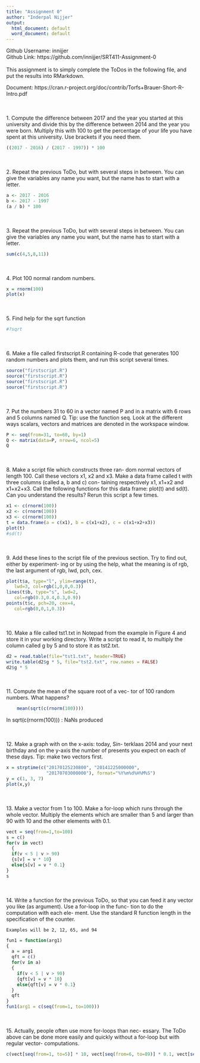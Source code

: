 ```yaml
---
title: "Assignment 0"
author: "Inderpal Nijjer"
output:
  html_document: default
  word_document: default
---
```


Github Username: innijjer<br>
Github Link: https://github.com/innijjer/SRT411-Assignment-0
<br><br>
This assignment is to simply complete the ToDos in the following file, and put the results into RMarkdown.

Document: https://cran.r-project.org/doc/contrib/Torfs+Brauer-Short-R-Intro.pdf

<br><br>
1. Compute the difference between 2017 and the
   year  you started at this university and divide
   this by the difference between 2014 and the year
   you  were  born.   Multiply  this  with  100  to  get
   the  percentage  of  your  life  you  have  spent  at
   this university.  Use brackets if you need them.
```R
((2017 - 2016) / (2017 - 1997)) * 100
```

<br><br>
2. Repeat  the  previous  ToDo,  but  with  several
   steps  in  between.   You  can  give  the  variables
   any name you want, but the name has to start
   with a letter.
```R
a <- 2017 - 2016
b <- 2017 - 1997
(a / b) * 100
```

<br><br>
3. Repeat  the  previous  ToDo,  but  with  several
   steps  in  between.   You  can  give  the  variables
   any name you want, but the name has to start
   with a letter.
```R
sum(c(4,5,8,11))
```

<br><br>
4. Plot 100 normal random numbers.
```R
x = rnorm(100)
plot(x)
```

<br><br>
5. Find help for the sqrt function
```R
#?sqrt
```

<br><br>
6. Make a file called firstscript.R containing R-code that
   generates  100  random  numbers  and plots them, and    run this script several times.
```R
source("firstscript.R")
source("firstscript.R")
source("firstscript.R")
source("firstscript.R")
```
<br><br>
7. Put  the  numbers  31  to  60  in  a  vector  named
   P and in a matrix with 6 rows and 5 columns named Q.
   Tip:  use the function seq.  Look at the different     ways scalars, vectors and matrices are denoted in   the workspace window.
```R
P <- seq(from=31, to=60, by=1)
Q <- matrix(data=P, nrow=6, ncol=5)
Q
```

<br><br>
8. Make a script file which constructs three ran-
   dom normal vectors of length 100. Call these
   vectors x1, x2 and x3. Make a data frame called
   t with three columns (called a, b and c) con-
   taining respectively x1, x1+x2 and x1+x2+x3.
   Call the following functions for this data frame:
   plot(t) and sd(t). Can you understand the
   results? Rerun this script a few times.
```R
x1 <- c(rnorm(100))
x2 <- c(rnorm(100))
x3 <- c(rnorm(100))
t = data.frame(a = c(x1), b = c(x1+x2), c = c(x1+x2+x3))
plot(t)
#sd(t)
```
<br><br>
9. Add these lines to the script file of the previous
   section. Try to find out, either by experiment-
   ing or by using the help, what the meaning is of
   rgb, the last argument of rgb, lwd, pch, cex.
```R
plot(t$a, type="l", ylim=range(t),
   lwd=3, col=rgb(1,0,0,0.3))
lines(t$b, type="s", lwd=2,
   col=rgb(0.3,0.4,0.3,0.9))
points(t$c, pch=20, cex=4,
   col=rgb(0,0,1,0.3))
```
<br><br>
10. Make a file called tst1.txt in Notepad from
    the example in Figure 4 and store it in your
    working directory. Write a script to read it, to
    multiply the column called g by 5 and to store
    it as tst2.txt.
```R
d2 = read.table(file="tst1.txt", header=TRUE)
write.table(d2$g * 5, file="tst2.txt", row.names = FALSE)
d2$g * 5
```

<br><br>
11. Compute the mean of the square root of a vec-
    tor of 100 random numbers. What happens?
```R
    mean(sqrt(c(rnorm(100))))
```

In sqrt(c(rnorm(100))) : NaNs produced


<br><br>
12. Make a graph with on the x-axis: today, Sin-
    terklaas 2014 and your next birthday and on
    the y-axis the number of presents you expect on
    each of these days. Tip: make two vectors first.
```R
x = strptime(c("20170125230800", "20141225000000", 
               "20170703000000"), format="%Y%m%d%H%M%S")
y = c(1, 3, 7)
plot(x,y)
```

<br><br>
13. Make a vector from 1 to 100. Make a for-loop
    which runs through the whole vector. Multiply
    the elements which are smaller than 5 and larger
    than 90 with 10 and the other elements with 0.1.
```r
vect = seq(from=1,to=100)
s = c()
for(v in vect)
  {
  if(v < 5 | v > 90)
  {s[v] = v * 10}
  else{s[v] = v * 0.1}
}
s
```

<br><br>
14. Write a function for the previous ToDo, so
    that you can feed it any vector you like
    (as argument). Use a for-loop in the func-
    tion to do the computation with each ele-
    ment. Use the standard R function length
    in the specification of the counter.
    
    Examples will be 2, 12, 65, and 94
```R
fun1 = function(arg1)
{
  a = arg1 
  qft = c()
  for(v in a)
  {
    if(v < 5 | v > 90)
    {qft[v] = v * 10}
    else{qft[v] = v * 0.1}
  }
  qft
}
fun1(arg1 = c(seq(from=1, to=100)))
```

<br><br>
15. Actually, people often use more for-loops than nec-
    essary. The ToDo above can be done more easily
    and quickly without a for-loop but with regular   vector-
    computations.
```R
c(vect[seq(from=1, to=5)] * 10, vect[seq(from=6, to=89)] * 0.1, vect[seq(from=90, to=100)] * 10)
```
    
    
    


